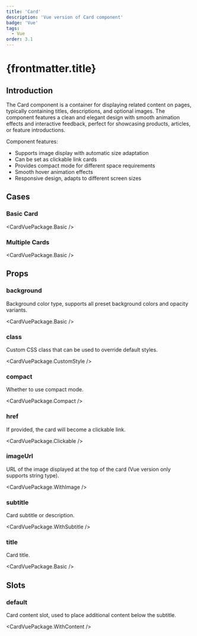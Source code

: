 ```yaml
---
title: 'Card'
description: 'Vue version of Card component'
badge: 'Vue'
tags:
  - Vue
order: 3.1
---
```



# {frontmatter.title}

## Introduction

The Card component is a container for displaying related content on pages, typically containing titles, descriptions, and optional images. The component features a clean and elegant design with smooth animation effects and interactive feedback, perfect for showcasing products, articles, or feature introductions.

Component features:

- Supports image display with automatic size adaptation
- Can be set as clickable link cards
- Provides compact mode for different space requirements
- Smooth hover animation effects
- Responsive design, adapts to different screen sizes

## Cases

### Basic Card

<CardVuePackage.Basic />

### Multiple Cards

<CardVuePackage.Basic />

## Props

### background

Background color type, supports all preset background colors and opacity variants.

<CardVuePackage.Basic />

### class

Custom CSS class that can be used to override default styles.

<CardVuePackage.CustomStyle />

### compact

Whether to use compact mode.

<CardVuePackage.Compact />

### href

If provided, the card will become a clickable link.

<CardVuePackage.Clickable />

### imageUrl

URL of the image displayed at the top of the card (Vue version only supports string type).

<CardVuePackage.WithImage />

### subtitle

Card subtitle or description.

<CardVuePackage.WithSubtitle />

### title

Card title.

<CardVuePackage.Basic />

## Slots

### default

Card content slot, used to place additional content below the subtitle.

<CardVuePackage.WithContent />
